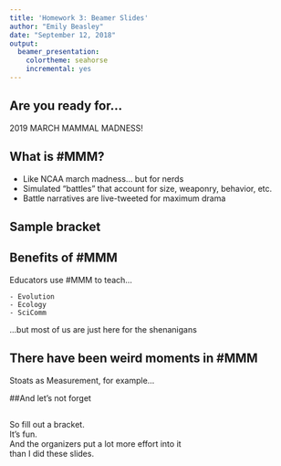 ```yaml
---
title: 'Homework 3: Beamer Slides'
author: "Emily Beasley"
date: "September 12, 2018"
output: 
  beamer_presentation: 
    colortheme: seahorse
    incremental: yes
---
```


## Are you ready for...

2019 MARCH MAMMAL MADNESS!

## What is \color{red}#MMM?

- Like NCAA march madness... but for nerds
- Simulated "battles" that account for size, weaponry, behavior, etc.
- Battle narratives are live-tweeted for maximum drama

## Sample bracket

 \begin{picture}(320,250)
 \put(10,20){\includegraphics[height=8cm]
 {MammalMarchMadness2018Bracketv1_3.png}}
 \end{picture}

## Benefits of \color{red}#MMM

Educators use \color{red}#MMM \color{black}to teach...  
```
- Evolution  
- Ecology  
- SciComm  
```  
...but most of us are just here for the shenanigans

## There have been weird moments in \color{red}#MMM \color{black}
Stoats as Measurement, for example...

\begin{picture}(320,250)
\put(40,75){\includegraphics[height=6cm]
{StoatsAsMeasurement.jpg}}
\put(40,80){\begin{minipage}[t]{1\linewidth}
{Image credit: Charon Henning}
\end{minipage}}
\end{picture}

##And let's not forget

\begin{picture}(320,250)
\put(70,30){\includegraphics[height=7cm]
{tardigandalf.jpg}}
\put(110,230){\begin{minipage}[t]{1\linewidth}
{TARDIGANDALF!!!}
\end{minipage}}
\end{picture}

##  

So fill out a bracket.  
It's fun.  
And the organizers put a lot more effort into it  
than I did these slides.

